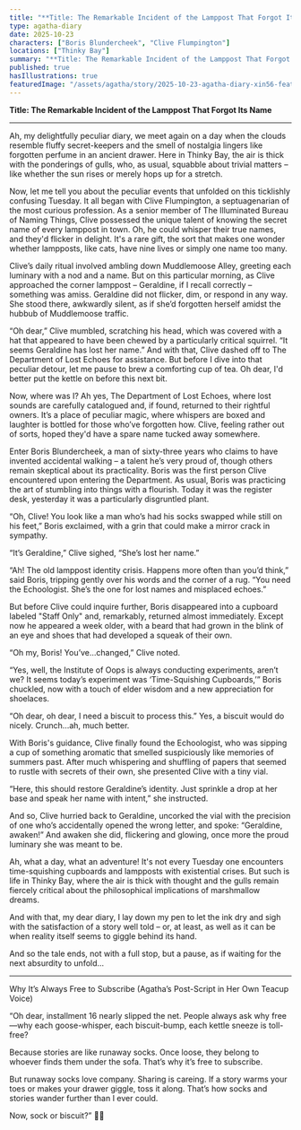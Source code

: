 ```yaml
---
title: "**Title: The Remarkable Incident of the Lamppost That Forgot Its Name**"
type: agatha-diary
date: 2025-10-23
characters: ["Boris Blundercheek", "Clive Flumpington"]
locations: ["Thinky Bay"]
summary: "**Title: The Remarkable Incident of the Lamppost That Forgot Its Name** --- Ah, my delightfully peculiar diary, we meet again on a day when the clou..."
published: true
hasIllustrations: true
featuredImage: "/assets/agatha/story/2025-10-23-agatha-diary-xin56-featured.png"
---
```


**Title: The Remarkable Incident of the Lamppost That Forgot Its Name**

---

Ah, my delightfully peculiar diary, we meet again on a day when the clouds resemble fluffy secret-keepers and the smell of nostalgia lingers like forgotten perfume in an ancient drawer. Here in Thinky Bay, the air is thick with the ponderings of gulls, who, as usual, squabble about trivial matters – like whether the sun rises or merely hops up for a stretch.

Now, let me tell you about the peculiar events that unfolded on this ticklishly confusing Tuesday. It all began with Clive Flumpington, a septuagenarian of the most curious profession. As a senior member of The Illuminated Bureau of Naming Things, Clive possessed the unique talent of knowing the secret name of every lamppost in town. Oh, he could whisper their true names, and they'd flicker in delight. It's a rare gift, the sort that makes one wonder whether lampposts, like cats, have nine lives or simply one name too many.

Clive’s daily ritual involved ambling down Muddlemoose Alley, greeting each luminary with a nod and a name. But on this particular morning, as Clive approached the corner lamppost – Geraldine, if I recall correctly – something was amiss. Geraldine did not flicker, dim, or respond in any way. She stood there, awkwardly silent, as if she’d forgotten herself amidst the hubbub of Muddlemoose traffic.

“Oh dear,” Clive mumbled, scratching his head, which was covered with a hat that appeared to have been chewed by a particularly critical squirrel. “It seems Geraldine has lost her name.” And with that, Clive dashed off to The Department of Lost Echoes for assistance. But before I dive into that peculiar detour, let me pause to brew a comforting cup of tea. Oh dear, I'd better put the kettle on before this next bit.

Now, where was I? Ah yes, The Department of Lost Echoes, where lost sounds are carefully catalogued and, if found, returned to their rightful owners. It’s a place of peculiar magic, where whispers are boxed and laughter is bottled for those who’ve forgotten how. Clive, feeling rather out of sorts, hoped they'd have a spare name tucked away somewhere.

Enter Boris Blundercheek, a man of sixty-three years who claims to have invented accidental walking – a talent he’s very proud of, though others remain skeptical about its practicality. Boris was the first person Clive encountered upon entering the Department. As usual, Boris was practicing the art of stumbling into things with a flourish. Today it was the register desk, yesterday it was a particularly disgruntled plant.

“Oh, Clive! You look like a man who’s had his socks swapped while still on his feet,” Boris exclaimed, with a grin that could make a mirror crack in sympathy.

<agatha-illustration src="/assets/agatha/story/2025-10-23-agatha-diary-xin56-inline1.png" alt="Illustration for this story by Agatha Splint" position="right" />

“It’s Geraldine,” Clive sighed, “She’s lost her name.”

“Ah! The old lamppost identity crisis. Happens more often than you’d think,” said Boris, tripping gently over his words and the corner of a rug. “You need the Echoologist. She’s the one for lost names and misplaced echoes.”

But before Clive could inquire further, Boris disappeared into a cupboard labeled "Staff Only" and, remarkably, returned almost immediately. Except now he appeared a week older, with a beard that had grown in the blink of an eye and shoes that had developed a squeak of their own.

“Oh my, Boris! You’ve…changed,” Clive noted.

“Yes, well, the Institute of Oops is always conducting experiments, aren’t we? It seems today’s experiment was ‘Time-Squishing Cupboards,’” Boris chuckled, now with a touch of elder wisdom and a new appreciation for shoelaces.

“Oh dear, oh dear, I need a biscuit to process this.” Yes, a biscuit would do nicely. Crunch…ah, much better.

With Boris's guidance, Clive finally found the Echoologist, who was sipping a cup of something aromatic that smelled suspiciously like memories of summers past. After much whispering and shuffling of papers that seemed to rustle with secrets of their own, she presented Clive with a tiny vial.

“Here, this should restore Geraldine’s identity. Just sprinkle a drop at her base and speak her name with intent,” she instructed.

And so, Clive hurried back to Geraldine, uncorked the vial with the precision of one who’s accidentally opened the wrong letter, and spoke: “Geraldine, awaken!” And awaken she did, flickering and glowing, once more the proud luminary she was meant to be.

<agatha-illustration src="/assets/agatha/story/2025-10-23-agatha-diary-xin56-inline2.png" alt="Another illustration for this story by Agatha Splint" position="left" />

Ah, what a day, what an adventure! It's not every Tuesday one encounters time-squishing cupboards and lampposts with existential crises. But such is life in Thinky Bay, where the air is thick with thought and the gulls remain fiercely critical about the philosophical implications of marshmallow dreams.

And with that, my dear diary, I lay down my pen to let the ink dry and sigh with the satisfaction of a story well told – or, at least, as well as it can be when reality itself seems to giggle behind its hand.

And so the tale ends, not with a full stop, but a pause, as if waiting for the next absurdity to unfold...

---

Why It’s Always Free to Subscribe
(Agatha’s Post-Script in Her Own Teacup Voice)

“Oh dear, installment 16 nearly slipped the net. People always ask why free—why each goose-whisper, each biscuit-bump, each kettle sneeze is toll-free?

Because stories are like runaway socks. Once loose, they belong to whoever finds them under the sofa. That’s why it’s free to subscribe.

But runaway socks love company. Sharing is careing. If a story warms your toes or makes your drawer giggle, toss it along. That’s how socks and stories wander further than I ever could.

Now, sock or biscuit?” 🧦🍪
